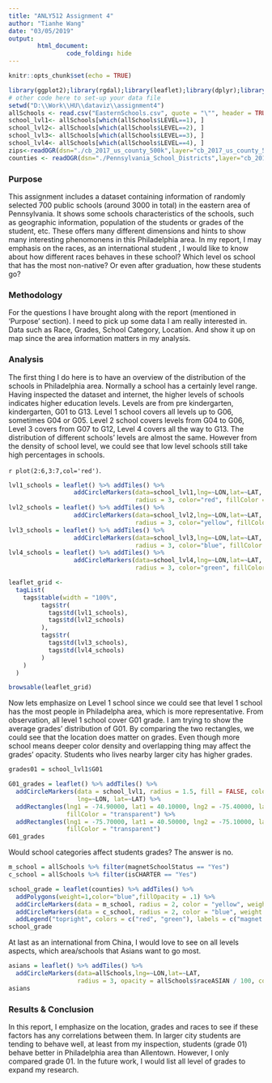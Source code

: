 ```yaml
---
title: "ANLY512 Assignment 4"
author: "Tianhe Wang"
date: "03/05/2019"
output: 
        html_document:
                code_folding: hide
---
```


```r
knitr::opts_chunk$set(echo = TRUE)

library(ggplot2);library(rgdal);library(leaflet);library(dplyr);library(htmltools);library(tidyr)
# other code here to set-up your data file
setwd("D:\\Work\\HU\\dataviz\\assignment4")
allSchools <- read.csv("EasternSchools.csv", quote = "\"", header = TRUE)
school_lvl1<- allSchools[which(allSchools$LEVEL==1), ]
school_lvl2<- allSchools[which(allSchools$LEVEL==2), ]
school_lvl3<- allSchools[which(allSchools$LEVEL==3), ]
school_lvl4<- allSchools[which(allSchools$LEVEL==4), ]
zips<-readOGR(dsn="./cb_2017_us_county_500k",layer="cb_2017_us_county_500k") # no file extension!
counties <- readOGR(dsn="./Pennsylvania_School_Districts",layer="cb_2016_42_unsd_500k")
```

### Purpose

This assignment includes a dataset containing information of randomly selected 700 public schools (around 3000 in total) in the eastern area of Pennsylvania. It shows some schools characteristics of the schools, such as geographic information, population of the students or grades of the student, etc. These offers many different dimensions and hints to show many interesting phenomonens in this Philadelphia area. In my report, I may emphasis on the races, as an international student , I would like to know about how different races behaves in these school? Which level os school that has the most non-native? Or even after graduation, how these students go?

### Methodology

For the questions I have brought along with the report (mentioned in 'Purpose' section). I need to pick up some data I am really interested in. Data such as Race, Grades, School Category, Location. And show it up on map since the area information matters in my analysis.


### Analysis
The first thing I do here is to have an overview of the distribution of the schools in Philadelphia area. Normally a school has a certainly level range. Having inspected the dataset and internet, the higher levels of schools indicates higher education levels. Levels are from pre kindergarten, kindergarten, G01 to G13. Level 1 school covers all levels up to G06, sometimes G04 or G05. Level 2 school covers levels from G04 to G06, Level 3 covers from G07 to G12, Level 4 covers all the way to G13. The distribution of different schools' levels are almost the same. However from the density of school level, we could see that low level schools still take high percentages in schools.

`r plot(2:6,3:7,col='red')`. 

```r
lvl1_schools = leaflet() %>% addTiles() %>% 
                  addCircleMarkers(data=school_lvl1,lng=~LON,lat=~LAT, 
                                   radius = 3, color="red", fillColor = "red")
lvl2_schools = leaflet() %>% addTiles() %>% 
                  addCircleMarkers(data=school_lvl2,lng=~LON,lat=~LAT, 
                                   radius = 3, color="yellow", fillColor = "yellow")
lvl3_schools = leaflet() %>% addTiles() %>% 
                  addCircleMarkers(data=school_lvl3,lng=~LON,lat=~LAT, 
                                   radius = 3, color="blue", fillColor = "blue")
lvl4_schools = leaflet() %>% addTiles() %>% 
                  addCircleMarkers(data=school_lvl4,lng=~LON,lat=~LAT, 
                                   radius = 3, color="green", fillColor = "green")

leaflet_grid <- 
  tagList(
    tags$table(width = "100%",
         tags$tr(
           tags$td(lvl1_schools),
           tags$td(lvl2_schools)
         ),
         tags$tr(
           tags$td(lvl3_schools),
           tags$td(lvl4_schools)
         )
    )
  )

browsable(leaflet_grid)

```
Now lets emphasize on Level 1 school since we could see that level 1 school has the most people in Philadelpha area, which is more representative. From observation, all level 1 school cover G01 grade. I am trying to show the average grades' distribution of G01. By comparing the two rectangles, we could see that the location does matter on grades. Even though more school means deeper color density and overlapping thing may affect the grades' opacity. Students who lives nearby larger city has higher grades.

```r
grades01 = school_lvl1$G01

G01_grades = leaflet() %>% addTiles() %>%
  addCircleMarkers(data = school_lvl1, radius = 1.5, fill = FALSE, color = "red", opacity = (grades01-20)/100,
                   lng=~LON, lat=~LAT) %>%
  addRectangles(lng1 = -74.90000, lat1 = 40.10000, lng2 = -75.40000, lat2 = 40.35000, color = "black", weight = 5,
                fillColor = "transparent") %>%
  addRectangles(lng1 = -75.70000, lat1 = 40.50000, lng2 = -75.10000, lat2 = 40.75000, color = "black", weight = 5,
                fillColor = "transparent")
G01_grades

```

Would school categories affect students grades? The answer is no.

```r
m_school = allSchools %>% filter(magnetSchoolStatus == "Yes")
c_school = allSchools %>% filter(isCHARTER == "Yes")

school_grade = leaflet(counties) %>% addTiles() %>%
  addPolygons(weight=1,color="blue",fillOpacity = .1) %>%
  addCircleMarkers(data = m_school, radius = 2, color = "yellow", weight = 3, opacity = (grades01)/100, label = ~city) %>%
  addCircleMarkers(data = c_school, radius = 2, color = "blue", weight = 3, opacity = (grades01)/100, label = ~city) %>%
  addLegend("topright", colors = c("red", "green"), labels = c("magnet school", "charter school"), title = "Type of School", opacity = 1)
school_grade
```

At last as an international from China, I would love to see on all levels aspects, which area/schools that Asians want to go most.
```r
asians = leaflet() %>% addTiles() %>% 
  addCircleMarkers(data=allSchools,lng=~LON,lat=~LAT, 
                   radius = 3, opacity = allSchools$raceASIAN / 100, color="purple", fillColor = "purple")
asians
```

### Results & Conclusion
In this report, I emphasize on the location, grades and races to see if these factors has any correlations between them. In larger city students are tending to behave well, at least from my inspection, students (grade 01) behave better in Philadelphia area than Allentown. However, I only compared grade 01. In the future work, I would list all level of grades to expand my research. 


